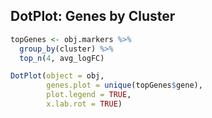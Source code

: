 
## DotPlot: Genes by Cluster

```r

topGenes <- obj.markers %>% 
  group_by(cluster) %>% 
  top_n(4, avg_logFC)

DotPlot(object = obj,
        genes.plot = unique(topGenes$gene),
        plot.legend = TRUE,
        x.lab.rot = TRUE)
```